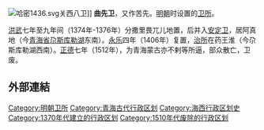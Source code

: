 [[File:哈密1436.svg|thumb]]关西八卫]]
'''曲先卫'''，又作苦先。[[明朝|明朝]]时设置的[[卫所|卫所]]。

[[洪武|洪武]]七年至九年间（1374年-1376年）分撒里畏兀儿地置，后并入[[安定卫|安定卫]]，居阿真地（今[[青海省|青海省]][[尕斯库勒湖|尕斯库勒湖]]东南）。[[永乐_(明朝)|永乐]]四年（1406年）复置，[[治所|治所]]在药王淮（今尕斯库勒湖西南）。[[正德_(明朝)|正德]]七年（1512年），为青海蒙古亦不剌等所逼，部众散亡，卫废。

==外部連結==
{{Wikisource further reading}}
{{明朝行政区划|nocat}}
{{明朝行政区划小作品}}
[[Category:明朝卫所|Category:明朝卫所]]
[[Category:青海古代行政区划|Category:青海古代行政区划]]
[[Category:海西行政区划史|Category:海西行政区划史]]
[[Category:1370年代建立的行政区划|Category:1370年代建立的行政区划]]
[[Category:1510年代废除的行政区划|Category:1510年代废除的行政区划]]
